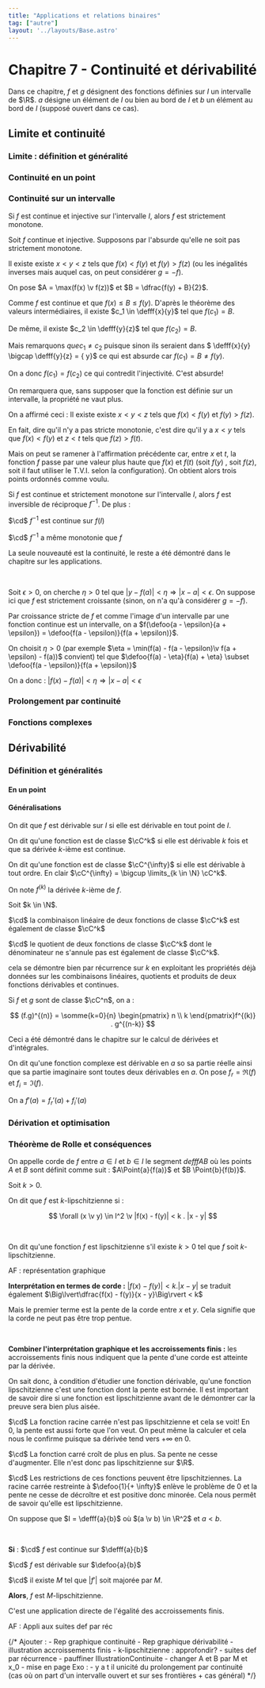 ```yaml
---
title: "Applications et relations binaires"
tag: ["autre"]
layout: '../layouts/Base.astro'
---
```







# Chapitre 7 - Continuité et dérivabilité

<Tableofcontents />

Dans ce chapitre, $f$ et $g$ désignent des fonctions définies sur $I$ un intervalle de $\R$. $a$ désigne un élément de $I$ ou bien au bord de $I$ et $b$ un élément au bord de $I$ (supposé ouvert dans ce cas).


## Limite et continuité


### Limite : définition et généralité
<LimitesOperations/>

### Continuité en un point
<ContinuitePoint/>

### Continuité sur un intervalle
<ContinuiteIntervalle/>


<Item type='proposition' titre='continuité et injectivité'>

Si $f$ est continue et injective sur l'intervalle $I$, alors $f$ est strictement monotone. 
</Item>

<Hideable type='démonstration' titre=''>

Soit $f$ continue et injective. Supposons par l'absurde qu'elle ne soit pas strictement monotone. 

Il existe existe $x < y < z$ tels que $f(x) < f(y)$ et $f(y) > f(z)$ (ou les inégalités inverses mais auquel cas, on peut considérer $g = -f$).

On pose $A = \max(f(x) \v f(z))$ et $B = \dfrac{f(y) + B}{2}$. 

Comme $f$ est continue et que $f(x) \leqslant B \leqslant f(y)$. D'après le théorème des valeurs intermédiaires, il existe $c_1 \in \defff{x}{y}$ tel que $f(c_1) = B$. 

De même, il existe $c_2 \in \defff{y}{z}$ tel que $f(c_2) = B$.

Mais remarquons $que c_1 \neq c_2$ puisque sinon ils seraient dans $ \defff{x}{y} \bigcap \defff{y}{z} = \{ y\}$ ce qui est absurde car $f(c_1) = B \neq f(y)$.

On a donc $f(c_1) = f(c_2)$ ce qui contredit l'injectivité. C'est absurde!
</Hideable>

<Remarque titre=''>

On remarquera que, sans supposer que la fonction est définie sur un intervalle, la propriété ne vaut plus.
</Remarque>

<Remarque titre='à propos de la démonstration'>

On a affirmé ceci : Il existe existe $x < y < z$ tels que $f(x) < f(y)$ et $f(y) > f(z)$. 

En fait, dire qu'il n'y a pas stricte monotonie, c'est dire qu'il y a $x<y$ tels que $f(x) < f(y)$ et $z < t$ tels que $f(z) > f(t)$. 

Mais on peut se ramener à l'affirmation précédente car, entre $x$ et $t$, la fonction $f$ passe par une valeur plus haute que $f(x)$ et $f(t)$ (soit $f(y)$ , soit $f(z)$, soit il faut utiliser le T.V.I. selon la configuration). On obtient alors trois points ordonnés comme voulu.
</Remarque>


<Item type='proposition' titre='continuité, stricte monotonie et réciproque'>

Si $f$ est continue et strictement monotone sur l'intervalle $I$, alors $f$ est inversible de réciproque $f^{-1}$. De plus :

$\cd$ $f^{-1}$ est continue sur $f(I)$

$\cd$ $f^{-1}$ a même monotonie que $f$

</Item>

<Hideable type='démonstration' titre=''>

La seule nouveauté est la continuité, le reste a été démontré dans le chapitre sur les applications.

<br />

Soit $\epsilon > 0$, on cherche $\eta > 0$ tel que $|y - f(a)| < \eta \Rightarrow |x - a| < \epsilon$. On suppose ici que $f$ est strictement croissante (sinon, on n'a qu'à considérer $g = -f$).

Par croissance stricte de $f$ et comme l'image d'un intervalle par une fonction continue est un intervalle, on a $f(\defoo{a - \epsilon}{a + \epsilon}) = \defoo{f(a - \epsilon)}{f(a + \epsilon)}$.  

On choisit $\eta > 0$ (par exemple $\eta = \min(f(a) - f(a - \epsilon)\v f(a + \epsilon) - f(a))$ convient) tel que $\defoo{f(a) - \eta}{f(a) + \eta} \subset \defoo{f(a - \epsilon)}{f(a + \epsilon)}$

On a donc : $|f(x) - f(a)| < \eta \Rightarrow |x-a|< \epsilon$

</Hideable>

### Prolongement par continuité
<ProlongementContinuite/>


### Fonctions complexes
<FonctionsComplexes/>


## Dérivabilité

### Définition et généralités

#### En un point
<DerivabilitePointOperations/>

#### Généralisations

<Item type='definition' titre='dérivabilité sur un intervalle'>

On dit que $f$ est dérivable sur $I$ si elle est dérivable en tout point de $I$.
</Item>


<Item type='definition' titre='régularité (rappels)'>

On dit qu'une fonction est de classe $\cC^k$ si elle est dérivable $k$ fois et que sa dérivée $k$-ième est continue.

On dit qu'une fonction est de classe $\cC^{\infty}$ si elle est dérivable à tout ordre. En clair $\cC^{\infty} = \bigcup \limits_{k \in \N} \cC^k$.

On note $f^{(k)}$ la dérivée $k$-ième de $f$.
</Item>


<Item type='proposition' titre='opérations et régularité'>

Soit $k \in \N$.

$\cd$ la combinaison linéaire de deux fonctions de classe $\cC^k$ est également de classe $\cC^k$

$\cd$ le quotient de deux fonctions de classe $\cC^k$ dont le dénominateur ne s'annule pas est également de classe $\cC^k$.
</Item>

<Hideable type='démonstration' titre=''>

cela se démontre bien par récurrence sur $k$ en exploitant les propriétés déjà données sur les combinaisons linéaires, quotients et produits de deux fonctions dérivables et continues.
</Hideable>


<Item type='proposition' titre='formule de Leibniz'>

Si $f$ et $g$ sont de classe $\cC^n$, on a :

$$
(f.g)^{(n)} = \somme{k=0}{n} \begin{pmatrix} n \\ k \end{pmatrix}f^{(k)} . g^{(n-k)}
$$
</Item>

<Remarque titre=''>

Ceci a été démontré dans le chapitre sur le calcul de dérivées et d'intégrales.
</Remarque>


<Item type='definition' titre='fonction complexe'>

On dit qu'une fonction complexe est dérivable en $a$ so sa partie réelle ainsi que sa partie imaginaire sont toutes deux dérivables en $a$. On pose $f_r = \Re(f)$ et $f_i = \Im(f)$. 

On a $f'(a) = f_r'(a) + f_i'(a)$
</Item>




### Dérivation et optimisation
<Extremums/>



### Théorème de Rolle et conséquences
<RolleEgaliteAccroissementsFinis/>


<Item type='definition' titre='corde'>

On appelle corde de $f$ entre $a \in I$ et $b \in I$ le segment $defff{A}{B}$ où les points $A$ et $B$ sont définit comme suit : $A\Point{a}{f(a)}$ et $B \Point{b}{f(b)}$. 
</Item>


<Item type='definition' titre='fonction k-lipschitzienne'>

Soit $k > 0$. 

On dit que $f$ est $k$-lipschitzienne si : 

$$
\forall (x \v y) \in I^2 \v |f(x) - f(y)| < k . |x - y|
$$

<br/>

On dit qu'une fonction $f$ est lipschitzienne s'il existe $k>0$ tel que  $f$ soit $k$-lipschitzienne.
</Item>

AF : représentation graphique

<Fil>

**Interprétation en termes de corde :** $|f(x) - f(y)| < k . |x - y|$ se traduit également $\Big\lvert\dfrac{f(x) - f(y)}{x - y}\Big\rvert < k$

Mais le premier terme est la pente de la corde entre $x$ et $y$. Cela signifie que la corde ne peut pas être trop pentue.

<br/>

**Combiner l'interprétation graphique et les accroissements finis :** les accroissements finis nous indiquent que la pente d'une corde est atteinte par la dérivée.

On sait donc, à condition d'étudier une fonction dérivable, qu'une fonction lipschitzienne c'est une fonction dont la pente est bornée. Il est important de savoir dire si une fonction est lipschitzienne avant de le démontrer car la preuve sera bien plus aisée. 
</Fil>

<Hideable type='exemple' titre=''>

$\cd$ La fonction racine carrée n'est pas lipschitzienne et cela se voit! En $0$, la pente est aussi forte que l'on veut. On peut même la calculer et cela nous le confirme puisque sa dérivée tend vers $+ \infty$ en $0$.

$\cd$ La fonction carré croît de plus en plus. Sa pente ne cesse d'augmenter. Elle n'est donc pas lipschitzienne sur $\R$.

$\cd$ Les restrictions de ces fonctions peuvent être lipschitziennes. La racine carrée restreinte à $\defoo{1}{+ \infty}$ enlève le problème de $0$ et la pente ne cesse de décroître et est positive donc minorée. Cela nous permêt de savoir qu'elle est lipschitzienne. 

</Hideable>


<Item type='theoreme' titre='inégalité des accroissements finis'>

On suppose que $I = \defff{a}{b}$ où $(a \v b) \in \R^2$ et $a < b$. 

<br/>

**Si** : 
$\cd$ $f$ est continue sur $\defff{a}{b}$

$\cd$ $f$ est dérivable sur $\defoo{a}{b}$

$\cd$ il existe $M$ tel que $|f'|$ soit majorée par $M$.

**Alors**, $f$ est $M$-lipschitzienne.

</Item>

<Hideable type='démonstration' titre=''>

C'est une application directe de l'égalité des accroissements finis.
</Hideable>


AF : Appli aux suites def par réc

<DeriveeVariations />


{/*
Ajouter :
    - Rep graphique continuité
    - Rep graphique dérivabilité
    - illustration accroissements finis
    - k-lipschitzienne : approfondir?
    - suites def par récurrence
    - pauffiner IllustrationContinuite
    - changer A et B par M et x_0
    - mise en page
Exo :
    - y a t il unicité du prolongement par continuité (cas où on part d'un intervalle ouvert et sur ses frontières + cas général)
*/}